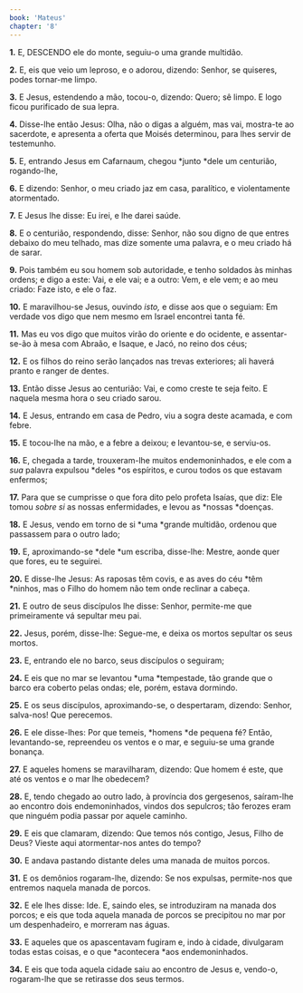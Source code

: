 ```yaml
---
book: 'Mateus'
chapter: '8'
---
```


**1.** E, DESCENDO ele do monte, seguiu-o uma grande multidão.

**2.** E, eis que veio um leproso, e o adorou, dizendo: Senhor, se quiseres, podes tornar-me limpo.

**3.** E Jesus, estendendo a mão, tocou-o, dizendo: Quero; sê limpo. E logo ficou purificado de sua lepra.

**4.** Disse-lhe então Jesus: Olha, não o digas a alguém, mas vai, mostra-te ao sacerdote, e apresenta a oferta que Moisés determinou, para lhes servir de testemunho.

**5.** E, entrando Jesus em Cafarnaum, chegou *junto *dele um centurião, rogando-lhe,

**6.** E dizendo: Senhor, o meu criado jaz em casa, paralítico, e violentamente atormentado.

**7.** E Jesus lhe disse: Eu irei, e lhe darei saúde.

**8.** E o centurião, respondendo, disse: Senhor, não sou digno de que entres debaixo do meu telhado, mas dize somente uma palavra, e o meu criado há de sarar.

**9.** Pois também eu sou homem sob autoridade, e tenho soldados às minhas ordens; e digo a este: Vai, e ele vai; e a outro: Vem, e ele vem; e ao meu criado: Faze isto, e ele o faz.

**10.** E maravilhou-se Jesus, ouvindo *isto,* e disse aos que o seguiam: Em verdade vos digo que nem mesmo em Israel encontrei tanta fé.

**11.** Mas eu vos digo que muitos virão do oriente e do ocidente, e assentar-se-ão à mesa com Abraão, e Isaque, e Jacó, no reino dos céus;

**12.** E os filhos do reino serão lançados nas trevas exteriores; ali haverá pranto e ranger de dentes.

**13.** Então disse Jesus ao centurião: Vai, e como creste te seja feito. E naquela mesma hora o seu criado sarou.

**14.** E Jesus, entrando em casa de Pedro, viu a sogra deste acamada, e com febre.

**15.** E tocou-lhe na mão, e a febre a deixou; e levantou-se, e serviu-os.

**16.** E, chegada a tarde, trouxeram-lhe muitos endemoninhados, e ele com a *sua* palavra expulsou *deles *os espíritos, e curou todos os que estavam enfermos;

**17.** Para que se cumprisse o que fora dito pelo profeta Isaías, que diz: Ele tomou *sobre si* as nossas enfermidades, e levou as *nossas *doenças.

**18.** E Jesus, vendo em torno de si *uma *grande multidão, ordenou que passassem para o outro lado;

**19.** E, aproximando-se *dele *um escriba, disse-lhe: Mestre, aonde quer que fores, eu te seguirei.

**20.** E disse-lhe Jesus: As raposas têm covis, e as aves do céu *têm *ninhos, mas o Filho do homem não tem onde reclinar a cabeça.

**21.** E outro de seus discípulos lhe disse: Senhor, permite-me que primeiramente vá sepultar meu pai.

**22.** Jesus, porém, disse-lhe: Segue-me, e deixa os mortos sepultar os seus mortos.

**23.** E, entrando ele no barco, seus discípulos o seguiram;

**24.** E eis que no mar se levantou *uma *tempestade, tão grande que o barco era coberto pelas ondas; ele, porém, estava dormindo.

**25.** E os seus discípulos, aproximando-se, o despertaram, dizendo: Senhor, salva-nos! Que perecemos.

**26.** E ele disse-lhes: Por que temeis, *homens *de pequena fé? Então, levantando-se, repreendeu os ventos e o mar, e seguiu-se uma grande bonança.

**27.** E aqueles homens se maravilharam, dizendo: Que homem é este, que até os ventos e o mar lhe obedecem?

**28.** E, tendo chegado ao outro lado, à província dos gergesenos, saíram-lhe ao encontro dois endemoninhados, vindos dos sepulcros; tão ferozes eram que ninguém podia passar por aquele caminho.

**29.** E eis que clamaram, dizendo: Que temos nós contigo, Jesus, Filho de Deus? Vieste aqui atormentar-nos antes do tempo?

**30.** E andava pastando distante deles uma manada de muitos porcos.

**31.** E os demônios rogaram-lhe, dizendo: Se nos expulsas, permite-nos que entremos naquela manada de porcos.

**32.** E ele lhes disse: Ide. E, saindo eles, se introduziram na manada dos porcos; e eis que toda aquela manada de porcos se precipitou no mar por um despenhadeiro, e morreram nas águas.

**33.** E aqueles que os apascentavam fugiram e, indo à cidade, divulgaram todas estas coisas, e o que *acontecera *aos endemoninhados.

**34.** E eis que toda aquela cidade saiu ao encontro de Jesus e, vendo-o, rogaram-lhe que se retirasse dos seus termos.